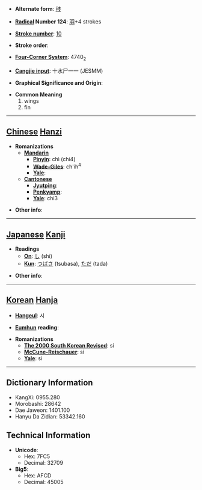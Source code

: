 * '''Alternate form''': [[翄]]

* '''[[Wiktionary:Chinese radical index| Radical]] Number 124''': [[Wiktionary:Chinese radical index 羽|羽]]+4 strokes

* '''[[Wiktionary:Chinese total strokes index|Stroke number]]''': [[Wiktionary:Chinese total strokes index 10|10]]

* '''Stroke order''': 

* '''[[Wiktionary:Chinese four corner index|Four-Corner System]]''': 4740<sub>2</sub>

* '''[[Wiktionary:Chinese Cangjie index|Cangjie input]]''': 十水尸一一 (JESMM)

* '''Graphical Significance and Origin''': 

* '''Common Meaning'''
*#wings
*# fin


----

== [[Chinese]] [[Hanzi]] ==

* '''Romanizations'''
** '''[[Mandarin]]'''
*** '''[[Pinyin]]''': chì (chi4)
*** '''[[Wade-Giles]]''': ch'ih<sup>4</sup>
*** '''[[Yale]]''': 
** '''[[Cantonese]]'''
*** '''[[Jyutping]]''':
*** '''[[Penkyamp]]''': 
*** '''[[Yale]]''': chi3

* '''Other info''': 

----

== [[Japanese]] [[Kanji]] ==

* '''Readings'''
** '''[[On]]''': [[し]] (shi)
** '''[[Kun]]''': [[つばさ]] (tsubasa), [[ただ]] (tada)

* '''Other info''':  

----

== [[Korean]] [[Hanja]] ==

* '''[[Hangeul]]''': 시

* '''[[Eumhun]] reading''': 

* '''Romanizations'''
** '''[[The 2000 South Korean Revised Romanization|The 2000 South Korean Revised]]''': si
** '''[[McCune-Reischauer]]''': si
** '''[[Yale]]''': si

----

== Dictionary Information ==

* KangXi: 0955.280
* Morobashi: 28642
* Dae Jaweon: 1401.100
* Hanyu Da Zidian: 53342.160

== Technical Information ==

* '''Unicode''':
** Hex: 7FC5
** Decimal: 32709
* '''Big5''':
** Hex: AFCD
** Decimal: 45005